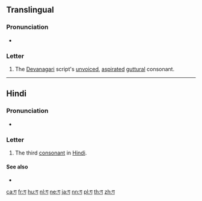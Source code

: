 {{Devanagari character info|hex=917|name=DEVANAGARI LETTER GA|image=[[File:Deva-ग-order.gif|100px]]}}
{{also|ग़|ॻ|ਗ}}
==Translingual==

===Pronunciation===
* {{IPA|/ɡə/|lang=mul}}

===Letter===
{{mul-Deva|ga}}

# The [[Devanagari]] script's [[unvoiced]], [[aspirated]] [[guttural]] consonant.

----

==Hindi==

===Pronunciation===
* {{IPA|/gə/|lang=hi}}

===Letter===
{{head|hi|letter}}

# The third [[consonant]] in [[Hindi]].

====See also====

* {{list:Devanagari script letters/hi}}

[[ca:ग]]
[[fr:ग]]
[[hu:ग]]
[[nl:ग]]
[[ne:ग]]
[[ja:ग]]
[[nn:ग]]
[[pl:ग]]
[[th:ग]]
[[zh:ग]]